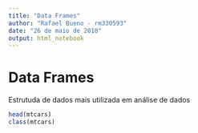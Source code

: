 ```yaml
---
title: "Data Frames"
author: "Rafael Bueno - rm330593"
date: "26 de maio de 2018"
output: html_notebook
---
```


# Data Frames

Estrutuda de dados mais utilizada em análise de dados

```r
head(mtcars)
class(mtcars)
```



